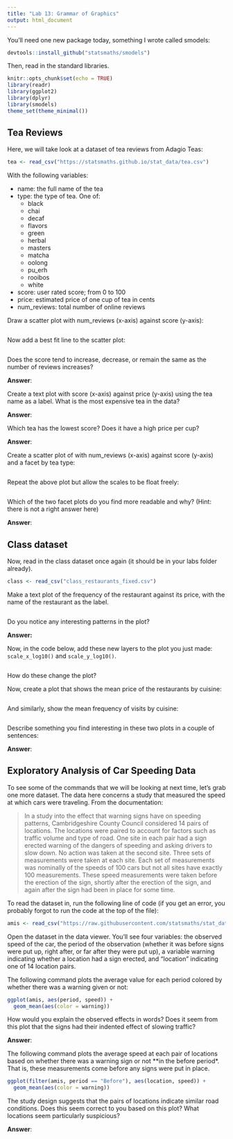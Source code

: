 ```yaml
---
title: "Lab 13: Grammar of Graphics"
output: html_document
---
```



You'll need one new package today, something I wrote called smodels:

```r
devtools::install_github("statsmaths/smodels")
```

Then, read in the standard libraries.

```r
knitr::opts_chunk$set(echo = TRUE)
library(readr)
library(ggplot2)
library(dplyr)
library(smodels)
theme_set(theme_minimal())
```

## Tea Reviews

Here, we will take look at a dataset of tea reviews from Adagio Teas:

```r
tea <- read_csv("https://statsmaths.github.io/stat_data/tea.csv")
```

With the following variables:

- name: the full name of the tea
- type: the type of tea. One of:
    - black
    - chai
    - decaf
    - flavors
    - green
    - herbal
    - masters
    - matcha
    - oolong
    - pu_erh
    - rooibos
    - white
- score: user rated score; from 0 to 100
- price: estimated price of one cup of tea in cents
- num_reviews: total number of online reviews

Draw a scatter plot with num_reviews (x-axis) against score (y-axis):

```r

```

Now add a best fit line to the scatter plot:

```r

```


Does the score tend to increase, decrease, or remain the same as the number
of reviews increases?

**Answer**:

Create a text plot with score (x-axis) against price (y-axis) using the tea
name as a label. What is the most expensive tea in the data?

**Answer**:

Which tea has the lowest score? Does it have a high price per cup?

**Answer**:

Create a scatter plot of with num_reviews (x-axis) against score (y-axis) and
a facet by tea type:

```r

```

Repeat the above plot but allow the scales to be float freely:


```r

```

Which of the two facet plots do you find more readable and why? (Hint: there is
not a right answer here)

**Answer**:

## Class dataset

Now, read in the class dataset once again (it should be in your labs folder already).

```r
class <- read_csv("class_restaurants_fixed.csv")
```

Make a text plot of the frequency of the restaurant against its price, with the name
of the restaurant as the label.

```r

```

Do you notice any interesting patterns in the plot?

**Answer:**

Now, in the code below, add these new layers to the plot you just made:
`scale_x_log10()` and `scale_y_log10()`.

```r

```

How do these change the plot?

Now, create a plot that shows the mean price of the restaurants by cuisine:

```r

```

And similarly, show the mean frequency of visits by cuisine:

```r

```

Describe something you find interesting in these two plots in a couple of sentences:

**Answer**:

## Exploratory Analysis of Car Speeding Data

To see some of the commands that we will be looking at next time, let's grab
one more dataset. The data here concerns a study that measured the speed at
which cars were traveling. From the documentation:

> In a study into the effect that warning signs have on speeding
> patterns, Cambridgeshire County Council considered 14 pairs of
> locations. The locations were paired to account for factors such
> as traffic volume and type of road.  One site in each pair had a
> sign erected warning of the dangers of speeding and asking drivers
> to slow down.  No action was taken at the second site.  Three sets
> of measurements were taken at each site.  Each set of measurements
> was nominally of the speeds of 100 cars but not all sites have
> exactly 100 measurements. These speed measurements were taken
> before the erection of the sign, shortly after the erection of the
> sign, and again after the sign had been in place for some time.

To read the dataset in, run the following line of code (if you get an
error, you probably forgot to run the code at the top of the file):

```r
amis <- read_csv("https://raw.githubusercontent.com/statsmaths/stat_data/gh-pages/amis.csv")
```

Open the dataset in the data viewer. You'll see four variables: the
observed speed of the car, the period of the observation (whether it was
before signs were put up, right after, or far after they were put up),
a variable warning indicating whether a location had a sign erected,
and "location" indicating one of 14 location pairs.

The following command plots the average value for each period colored by
whether there was a warning given or not:

```r
ggplot(amis, aes(period, speed)) +
  geom_mean(aes(color = warning))
```

How would you explain the observed effects in words? Does it seem from
this plot that the signs had their indented effect of slowing traffic?

**Answer**:

The following command plots the average speed at each pair of locations
based on whether there was a warning sign or not **in the before period*.
That is, these measurements come before any signs were put in place.

```r
ggplot(filter(amis, period == "Before"), aes(location, speed)) +
  geom_mean(aes(color = warning))
```

The study design suggests that the pairs of locations indicate similar
road conditions. Does this seem correct to you based on this plot? What
locations seem particularly suspicious?

**Answer**:









